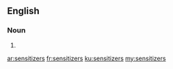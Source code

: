 ==English==

===Noun===
{{head|en|noun plural form}}

# {{plural of|sensitizer|lang=en}}

[[ar:sensitizers]]
[[fr:sensitizers]]
[[ku:sensitizers]]
[[my:sensitizers]]